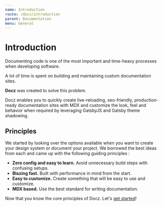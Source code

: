 ```yaml
---
name: Introduction
route: /docs/introduction
parent: Documentation
menu: General
---
```


# Introduction

Documenting code is one of the most important and time-heavy processes when developing software.

A lot of time is spent on building and maintaining custom documentation sites.

**Docz** was created to solve this problem.

Docz enables you to quickly create live-reloading, seo-friendly, production-ready documentation sites with MDX and customize the look, feel and behavior when required by leveraging GatsbyJS and Gatsby theme shadowing.

## Principles

We started by looking over the options available when you want to create your design system or document your project. We borrowed the best ideas from each and came up with the following guiding principles :

- **Zero config and easy to learn.** Avoid unnecessary build steps with confusing setups.
- **Blazing fast.** Built with performance in mind from the start.
- **Easy to customize.** Create something that will be easy to use and customize.
- **MDX based.** Use the best standard for writing documentation.

Now that you know the core principles of Docz. Let's [get started](/docs/getting-started)!
